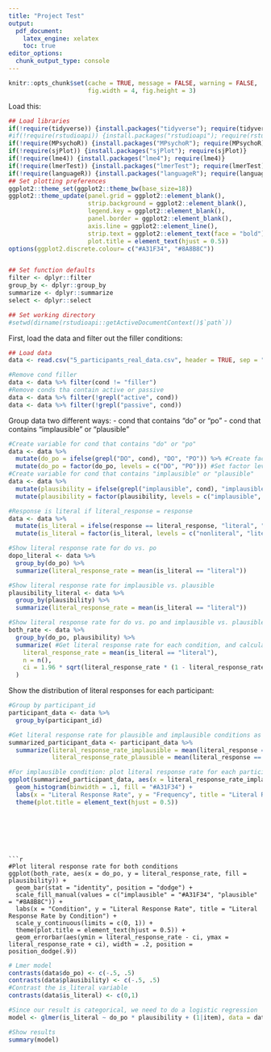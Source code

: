 ```yaml
---
title: "Project Test"
output:
  pdf_document:
    latex_engine: xelatex
    toc: true
editor_options: 
  chunk_output_type: console
---
```


```r
knitr::opts_chunk$set(cache = TRUE, message = FALSE, warning = FALSE,
                      fig.width = 4, fig.height = 3)
```


Load this:

```r
## Load libraries
if(!require(tidyverse)) {install.packages("tidyverse"); require(tidyverse)}
#if(!require(rstudioapi)) {install.packages("rstudioapi"); require(rstudioapi)}
if(!require(MPsychoR)) {install.packages("MPsychoR"); require(MPsychoR)}
if(!require(sjPlot)) {install.packages("sjPlot"); require(sjPlot)}
if(!require(lme4)) {install.packages("lme4"); require(lme4)}
if(!require(lmerTest)) {install.packages("lmerTest"); require(lmerTest)}
if(!require(languageR)) {install.packages("languageR"); require(languageR)}
## Set plotting preferences
ggplot2::theme_set(ggplot2::theme_bw(base_size=18))
ggplot2::theme_update(panel.grid = ggplot2::element_blank(), 
                      strip.background = ggplot2::element_blank(),
                      legend.key = ggplot2::element_blank(),
                      panel.border = ggplot2::element_blank(),
                      axis.line = ggplot2::element_line(),
                      strip.text = ggplot2::element_text(face = "bold"),
                      plot.title = element_text(hjust = 0.5))
options(ggplot2.discrete.colour= c("#A31F34", "#8A8B8C"))


## Set function defaults
filter <- dplyr::filter
group_by <- dplyr::group_by
summarize <- dplyr::summarize
select <- dplyr::select

## Set working directory
#setwd(dirname(rstudioapi::getActiveDocumentContext()$`path`))
```

First, load the data and filter out the filler conditions:

```r
## Load data
data <- read.csv("5_participants_real_data.csv", header = TRUE, sep = ",")

#Remove cond filler
data <- data %>% filter(cond != "filler")
#Remove conds tha contain active or passive
data <- data %>% filter(!grepl("active", cond))
data <- data %>% filter(!grepl("passive", cond))

```

Group data two different ways:
- cond that contains "do" or "po"
- cond that contains "implausible" or "plausible"

```r
#Create variable for cond that contains "do" or "po"
data <- data %>% 
  mutate(do_po = ifelse(grepl("DO", cond), "DO", "PO")) %>% #Create factor
  mutate(do_po = factor(do_po, levels = c("DO", "PO"))) #Set factor levels
#Create variable for cond that contains "implausible" or "plausible"
data <- data %>% 
  mutate(plausibility = ifelse(grepl("implausible", cond), "implausible", "plausible")) %>% #Create factor
  mutate(plausibility = factor(plausibility, levels = c("implausible", "plausible"))) #Set factor levels

#Response is literal if literal_response = response
data <- data %>% 
  mutate(is_literal = ifelse(response == literal_response, "literal", "nonliteral")) %>% #Create factor
  mutate(is_literal = factor(is_literal, levels = c("nonliteral", "literal"))) #Set factor levels

#Show literal response rate for do vs. po
dopo_literal <- data %>% 
  group_by(do_po) %>% 
  summarize(literal_response_rate = mean(is_literal == "literal"))

#Show literal response rate for implausible vs. plausible
plausibility_literal <- data %>% 
  group_by(plausibility) %>% 
  summarize(literal_response_rate = mean(is_literal == "literal"))

#Show literal response rate for do vs. po and implausible vs. plausible
both_rate <- data %>%
  group_by(do_po, plausibility) %>%
  summarize( #Get literal response rate for each condition, and calculate confidence intervals
    literal_response_rate = mean(is_literal == "literal"),
    n = n(),
    ci = 1.96 * sqrt(literal_response_rate * (1 - literal_response_rate) / n)
  )


```

Show the distribution of literal responses for each participant:
```r
#Group by participant_id
participant_data <- data %>% 
  group_by(participant_id) 

#Get literal response rate for plausible and implausible conditions as two separate variables
summarized_participant_data <- participant_data %>% 
  summarize(literal_response_rate_implausible = mean(literal_response == "literal" & plausibility == "implausible"),
            literal_response_rate_plausible = mean(literal_response == "literal" & plausibility == "plausible"))

#For implausible condition: plot literal response rate for each participant
ggplot(summarized_participant_data, aes(x = literal_response_rate_implausible)) +
  geom_histogram(binwidth = .1, fill = "#A31F34") +
  labs(x = "Literal Response Rate", y = "Frequency", title = "Literal Response Rate for Implausible Condition") +
  theme(plot.title = element_text(hjust = 0.5))
```

```r
```

```r
```

```r
```



```



```r

#Plot literal response rate for both conditions
ggplot(both_rate, aes(x = do_po, y = literal_response_rate, fill = plausibility)) +
  geom_bar(stat = "identity", position = "dodge") +
  scale_fill_manual(values = c("implausible" = "#A31F34", "plausible" = "#8A8B8C")) +
  labs(x = "Condition", y = "Literal Response Rate", title = "Literal Response Rate by Condition") +
  scale_y_continuous(limits = c(0, 1)) +
  theme(plot.title = element_text(hjust = 0.5)) +
  geom_errorbar(aes(ymin = literal_response_rate - ci, ymax = literal_response_rate + ci), width = .2, position = position_dodge(.9))
```

```r
# Lmer model
contrasts(data$do_po) <- c(-.5, .5)
contrasts(data$plausibility) <- c(-.5, .5)
#Contrast the is_literal variable
contrasts(data$is_literal) <- c(0,1)

#Since our result is categorical, we need to do a logistic regression
model <- glmer(is_literal ~ do_po * plausibility + (1|item), data = data, family = binomial(link = "logit"))

#Show results
summary(model)


```


